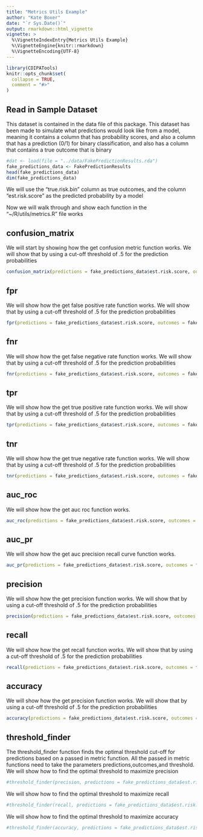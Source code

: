 ```yaml
---
title: "Metrics Utils Example"
author: "Kate Boxer"
date: "`r Sys.Date()`"
output: rmarkdown::html_vignette
vignette: >
  %\VignetteIndexEntry{Metrics Utils Example}
  %\VignetteEngine{knitr::rmarkdown}
  %\VignetteEncoding{UTF-8}
---
```


```r
library(CDIPATools)
knitr::opts_chunk$set(
  collapse = TRUE,
  comment = "#>"
)
```
## Read in Sample Dataset

This dataset is contained in the data file of this package.  This dataset has been made to simulate what predictions would look like from a model, meaning it contains a column that has probability scores, and also a column that has a prediction (0/1) for binary classification, and also has a column that contains a true outcome that is binary

```r
#dat <- load(file = "../data/FakePredictionResults.rda")
fake_predictions_data <- FakePredictionResults
head(fake_predictions_data)
dim(fake_predictions_data)
```
We will use the "true.risk.bin" column as true outcomes, and the column "est.risk.score" as the predicted probability by a model

Now we will walk through and show each function in the "~/R/utils/metrics.R" file works

## confusion_matrix

We will start by showing how the get confusion metric function works.  We will show that by using a cut-off threshold of .5 for the prediction probabilities

```r
confusion_matrix(predictions = fake_predictions_data$est.risk.score, outcomes = fake_predictions_data$true.risk.bin, threshold = .5)
```
## fpr

We will show how the get false positive rate function works.  We will show that by using a cut-off threshold of .5 for the prediction probabilities

```r
fpr(predictions = fake_predictions_data$est.risk.score, outcomes = fake_predictions_data$true.risk.bin, threshold = .5)
```
## fnr

We will show how the get false negative rate function works.  We will show that by using a cut-off threshold of .5 for the prediction probabilities

```r
fnr(predictions = fake_predictions_data$est.risk.score, outcomes = fake_predictions_data$true.risk.bin, threshold = .5)
```
## tpr

We will show how the get true positive rate function works.  We will show that by using a cut-off threshold of .5 for the prediction probabilities

```r
tpr(predictions = fake_predictions_data$est.risk.score, outcomes = fake_predictions_data$true.risk.bin, threshold = .5)
```
## tnr

We will show how the get true negative rate function works.  We will show that by using a cut-off threshold of .5 for the prediction probabilities

```r
tnr(predictions = fake_predictions_data$est.risk.score, outcomes = fake_predictions_data$true.risk.bin, threshold = .5)
```
## auc_roc

We will show how the get auc roc function works.

```r
auc_roc(predictions = fake_predictions_data$est.risk.score, outcomes = fake_predictions_data$true.risk.bin)
```
## auc_pr

We will show how the get auc precision recall curve function works.

```r
auc_pr(predictions = fake_predictions_data$est.risk.score, outcomes = fake_predictions_data$true.risk.bin)
```
## precision

We will show how the get precision function works.  We will show that by using a cut-off threshold of .5 for the prediction probabilities

```r
precision(predictions = fake_predictions_data$est.risk.score, outcomes = fake_predictions_data$true.risk.bin, threshold = .5)
```
## recall

We will show how the get recall function works.  We will show that by using a cut-off threshold of .5 for the prediction probabilities

```r
recall(predictions = fake_predictions_data$est.risk.score, outcomes = fake_predictions_data$true.risk.bin, threshold = .5)
```
## accuracy

We will show how the get precision function works.  We will show that by using a cut-off threshold of .5 for the prediction probabilities

```r
accuracy(predictions = fake_predictions_data$est.risk.score, outcomes = fake_predictions_data$true.risk.bin, threshold = .5)
```
## threshold_finder

The threshold_finder function finds the optimal threshold cut-off for predictions based on a passed in metric function.  All the passed in metric functions need to take the parameters predictions,outcomes,and threshold.  We will show how to find the optimal threshold to maximize precision

```r
#threshold_finder(precision, predictions = fake_predictions_data$est.risk.score, outcomes = fake_predictions_data$true.risk.bin)
```
We will show how to find the optimal threshold to maximize recall

```r
#threshold_finder(recall, predictions = fake_predictions_data$est.risk.score, outcomes = fake_predictions_data$true.risk.bin)
```
We will show how to find the optimal threshold to maximize accuracy

```r
#threshold_finder(accuracy, predictions = fake_predictions_data$est.risk.score, outcomes = fake_predictions_data$true.risk.bin)
```
